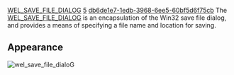 [[Property:title|WEL_SAVE_FILE_DIALOG]]
[[Property:weight|5]]
[[Property:uuid|db6de1e7-1edb-3968-6ee5-60bf5d6f75cb]]
The [[ref:libraries/wel/reference/wel_save_file_dialog_chart|WEL_SAVE_FILE_DIALOG]]  is an encapsulation of the Win32 save file dialog, and provides a means of specifying a file name and location for saving. 

==Appearance==
 [[Image:wel-save-file-dialog|wel_save_file_dialoG]]  <br/>
<br/>

{{seealso|<br/>
[[stddlgs cluster|Standard dialogs]]  <br/>
[[WEL_OPEN_FILE_DIALOG|WEL_OPEN_FILE_DIALOG]]  }}




